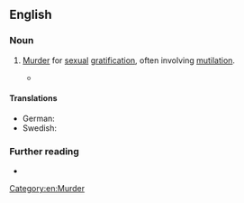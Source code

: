 ==English==

===Noun===
{{en-noun|~}}

# [[murder|Murder]] for [[sexual]] [[gratification]], often involving [[mutilation]].
#: {{syn|en|erotophonophilia}}
#* {{quote-book|en|author=Eric Hickey|title=Encyclopedia of Murder and Violent Crime|date=2003-07-22|publisher=SAGE|page=281|pageurl=https://books.google.com/books?id=dDOW75aJMR8C&pg=PA281&dq=%22lust+murder%22&hl=en&cd=4&source=gbs_api#v=onepage&q=%22lust%20murder%22&f=false|isbn=978-0-7619-2437-1|passage=Despite the  serial aspect of these killings, '''lust murder''' still remains a distinct subcategory of both sexual and serial murder. It is also referred to as ''erotophonophilia'', one of the most extreme forms of ''paraphilia''.}}

====Translations====
{{trans-top|murder for sexual gratification}}
{{trans-mid}}
* German: {{t|de|Lustmord|m}}
* Swedish: {{t+|sv|lustmord|n}}
{{trans-bottom}}

===Further reading===
* {{pedia}}

[[Category:en:Murder]]